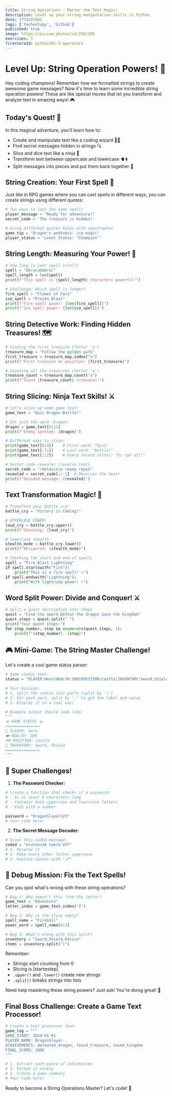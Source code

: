 ```yaml
---
title: String Operations - Master the Text Magic!
description: Level up your string manipulation skills in Python
date: 1734297005
tags: ['technology', 'Github']
published: true
image: https://picsum.photos/id/236/200
exercises: 3
firestoreId: python101-3-operators
---
```


# Level Up: String Operation Powers! 🎯

Hey coding champions! Remember how we formatted strings to create awesome game messages? Now it's time to learn some incredible string operation powers! These are like special moves that let you transform and analyze text in amazing ways! 🎮

## Today's Quest! 🎯
In this magical adventure, you'll learn how to:
- Create and manipulate text like a coding wizard 🧙‍♂️
- Find secret messages hidden in strings 🔍
- Slice and dice text like a ninja 🥷
- Transform text between uppercase and lowercase ⬆️⬇️
- Split messages into pieces and put them back together 🧩

## String Creation: Your First Spell 📜

Just like in RPG games where you can cast spells in different ways, you can create strings using different quotes:

```python showLineNumbers
# Two ways to cast the same spell!
player_message = "Ready for adventure!"
secret_code = 'The treasure is hidden!'

# Using different quotes helps with apostrophes
game_tip = "Dragon's weakness: ice magic"
player_status = 'Level Status: "Champion"'
```

## String Length: Measuring Your Power! 📏

```python showLineNumbers
# How long is your spell scroll?
spell = "Abracadabra!"
spell_length = len(spell)
print(f"This spell is {spell_length} characters powerful!")

# Challenge: Which spell is longer?
fire_spell = "Flames of Fury"
ice_spell = "Frozen Blast"
print(f"Fire spell power: {len(fire_spell)}")
print(f"Ice spell power: {len(ice_spell)}")
```

## String Detective Work: Finding Hidden Treasures! 🗺️

```python showLineNumbers
# Finding the first treasure (letter 'o')
treasure_map = "Follow the golden path"
first_treasure = treasure_map.index("o")
print(f"First treasure at position: {first_treasure}")

# Counting all the treasures (letter 'a')
treasure_count = treasure_map.count("a")
print(f"Found {treasure_count} treasures!")
```

## String Slicing: Ninja Text Skills! ⚔️

```python showLineNumbers
# Let's slice up some game text!
game_text = "Epic Dragon Battle!"

# Get just the word 'Dragon'
dragon = game_text[5:11]
print(f"Enemy spotted: {dragon}")

# Different ways to slice:
print(game_text[0:4])    # First word: "Epic"
print(game_text[-7:])    # Last word: "Battle!"
print(game_text[::2])    # Every second letter: "Ei rgn atl!"

# Secret code revealer (reverse text)
secret_code = "!detavitca rewop repuS"
revealed = secret_code[::-1]  # Reverses the text!
print(f"Decoded message: {revealed}")
```

## Text Transformation Magic! 🔮

```python showLineNumbers
# Transform your battle cry!
battle_cry = "Victory is Coming!"

# UPPERCASE POWER!
loud_cry = battle_cry.upper()
print(f"Shouting: {loud_cry}")

# lowercase stealth
stealth_mode = battle_cry.lower()
print(f"Whispered: {stealth_mode}")

# Checking the start and end of spells
spell = "Fire Blast Lightning"
if spell.startswith("Fire"):
    print("This is a fire spell! 🔥")
if spell.endswith("Lightning"):
    print("With lightning power! ⚡")
```

## Word Split Power: Divide and Conquer! ⚔️

```python showLineNumbers
# Split a quest description into steps
quest = "Find the sword Defeat the dragon Save the kingdom"
quest_steps = quest.split(" ")
print("Your quest steps:")
for step_number, step in enumerate(quest_steps, 1):
    print(f"{step_number}. {step}")
```

## 🎮 Mini-Game: The String Master Challenge!

Let's create a cool game status parser:

```python showLineNumbers
# Game status text
status = "PLAYER:Hero|HEALTH:100|POSITION:Castle|INVENTORY:Sword,Shield"

# Your mission:
# 1. Split the status into parts (split by '|')
# 2. For each part, split by ':' to get the label and value
# 3. Display it in a cool way!

# Example output should look like:
"""
📊 GAME STATUS 📊
===============
👤 PLAYER: Hero
❤️ HEALTH: 100
🗺️ POSITION: Castle
🎒 INVENTORY: Sword, Shield
===============
"""
```

## 🌟 Super Challenges!

1. **The Password Checker:**
```python showLineNumbers
# Create a function that checks if a password:
# - Is at least 8 characters long
# - Contains both uppercase and lowercase letters
# - Ends with a number

password = "DragonSlayer123"
# Your code here!
```

2. **The Secret Message Decoder:**
```python showLineNumbers
# Given this coded message:
coded = "erutnevdA taerG ehT"
# 1. Reverse it
# 2. Make every other letter uppercase
# 3. Replace spaces with "🗡️"
```

## 🎯 Debug Mission: Fix the Text Spells!

Can you spot what's wrong with these string operations?

```python showLineNumbers
# Bug 1: Why doesn't this find the letter?
game_text = "Adventure"
letter_index = game_text.index("Z")

# Bug 2: Why is the slice empty?
spell_name = "Fireball"
power_word = spell_name[6:2]

# Bug 3: What's wrong with this split?
inventory = "Sword,Shield,Potion"
items = inventory.split("|")
```

Remember:
- Strings start counting from 0
- Slicing is [start:end:step]
- `.upper()` and `.lower()` create new strings
- `.split()` breaks strings into lists

Need help mastering these string powers? Just ask! You're doing great! 🌟

## Final Boss Challenge: Create a Game Text Processor!

```python showLineNumbers
# Create a text processor that:
game_log = """
GAME_START: 2024-01-01
PLAYER_NAME: DragonSlayer
ACHIEVEMENTS: defeated_dragon, found_treasure, saved_kingdom
FINAL_SCORE: 1000
"""

# 1. Extract each piece of information
# 2. Format it nicely
# 3. Create a game summary
# Your code here!
```

Ready to become a String Operations Master? Let's code! 🚀